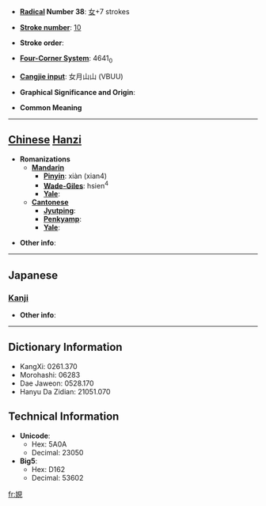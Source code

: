 * '''[[Wiktionary:Chinese radical index| Radical]] Number 38''': [[Wiktionary:Chinese radical index 女|女]]+7 strokes

* '''[[Wiktionary:Chinese total strokes index|Stroke number]]''': [[Wiktionary:Chinese total strokes index 10|10]]

* '''Stroke order''': 

* '''[[Wiktionary:Chinese four corner index|Four-Corner System]]''': 4641<sub>0</sub>

* '''[[Wiktionary:Chinese Cangjie index|Cangjie input]]''': 女月山山 (VBUU)

* '''Graphical Significance and Origin''': 

* '''Common Meaning'''

----

== [[Chinese]] [[Hanzi]] ==

* '''Romanizations'''
** '''[[Mandarin]]'''
*** '''[[Pinyin]]''': xiàn (xian4)
*** '''[[Wade-Giles]]''': hsien<sup>4</sup>
*** '''[[Yale]]''': 
** '''[[Cantonese]]'''
*** '''[[Jyutping]]''':
*** '''[[Penkyamp]]''': 
*** '''[[Yale]]''': 

* '''Other info''': 

----

==Japanese==
===[[Kanji]]===
{{kanji|on readings=[[けん]] (ken), [[げん]] (gen)
|kun readings=
}}

* '''Other info''':  

----

== Dictionary Information ==

* KangXi: 0261.370
* Morohashi: 06283
* Dae Jaweon: 0528.170
* Hanyu Da Zidian: 21051.070

== Technical Information ==

* '''Unicode''':
** Hex: 5A0A
** Decimal: 23050
* '''Big5''':
** Hex: D162
** Decimal: 53602

[[fr:娊]]